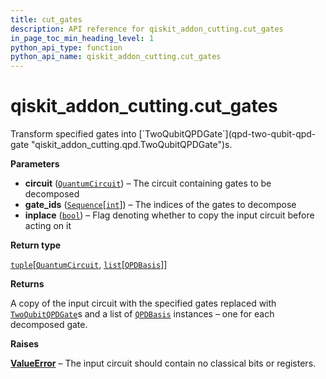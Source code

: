 ```yaml
---
title: cut_gates
description: API reference for qiskit_addon_cutting.cut_gates
in_page_toc_min_heading_level: 1
python_api_type: function
python_api_name: qiskit_addon_cutting.cut_gates
---
```


<span id="qiskit-addon-cutting-cut-gates" />

# qiskit\_addon\_cutting.cut\_gates

<Function id="qiskit_addon_cutting.cut_gates" isDedicatedPage={true} github="https://github.com/Qiskit/qiskit-addon-cutting/tree/stable/0.9/qiskit_addon_cutting/cutting_decomposition.py" signature="cut_gates(circuit, gate_ids, inplace=False)">
  Transform specified gates into [`TwoQubitQPDGate`](qpd-two-qubit-qpd-gate "qiskit_addon_cutting.qpd.TwoQubitQPDGate")s.

  **Parameters**

  *   **circuit** ([`QuantumCircuit`](/api/qiskit/qiskit.circuit.QuantumCircuit "(in Qiskit v1.2)")) – The circuit containing gates to be decomposed
  *   **gate\_ids** ([`Sequence`](https://docs.python.org/3/library/collections.abc.html#collections.abc.Sequence "(in Python v3.13)")\[[`int`](https://docs.python.org/3/library/functions.html#int "(in Python v3.13)")]) – The indices of the gates to decompose
  *   **inplace** ([`bool`](https://docs.python.org/3/library/functions.html#bool "(in Python v3.13)")) – Flag denoting whether to copy the input circuit before acting on it

  **Return type**

  [`tuple`](https://docs.python.org/3/library/stdtypes.html#tuple "(in Python v3.13)")\[[`QuantumCircuit`](/api/qiskit/qiskit.circuit.QuantumCircuit "(in Qiskit v1.2)"), [`list`](https://docs.python.org/3/library/stdtypes.html#list "(in Python v3.13)")\[[`QPDBasis`](qpd-qpd-basis "qiskit_addon_cutting.qpd.qpd_basis.QPDBasis")]]

  **Returns**

  A copy of the input circuit with the specified gates replaced with [`TwoQubitQPDGate`](qpd-two-qubit-qpd-gate "qiskit_addon_cutting.qpd.TwoQubitQPDGate")s and a list of [`QPDBasis`](qpd-qpd-basis "qiskit_addon_cutting.qpd.QPDBasis") instances – one for each decomposed gate.

  **Raises**

  [**ValueError**](https://docs.python.org/3/library/exceptions.html#ValueError "(in Python v3.13)") – The input circuit should contain no classical bits or registers.
</Function>

